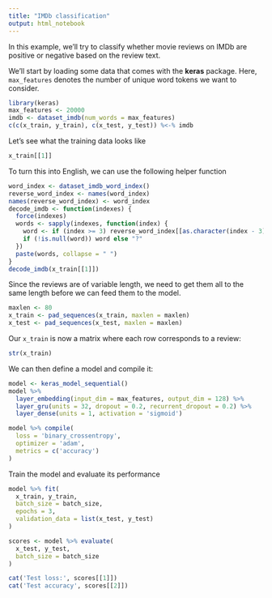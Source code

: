 ```yaml
---
title: "IMDb classification"
output: html_notebook
---
```


In this example, we'll try to classify whether movie reviews on IMDb are positive or negative based on the review text.

We'll start by loading some data that comes with the **keras** package. Here, `max_features` denotes the number of unique word tokens we want to consider.

```r
library(keras)
max_features <- 20000
imdb <- dataset_imdb(num_words = max_features)
c(c(x_train, y_train), c(x_test, y_test)) %<-% imdb
```

Let's see what the training data looks like

```r
x_train[[1]]
```

To turn this into English, we can use the following helper function

```r
word_index <- dataset_imdb_word_index()
reverse_word_index <- names(word_index)
names(reverse_word_index) <- word_index
decode_imdb <- function(indexes) {
  force(indexes)
  words <- sapply(indexes, function(index) {
    word <- if (index >= 3) reverse_word_index[[as.character(index - 3)]]
    if (!is.null(word)) word else "?"
  })
  paste(words, collapse = " ")
}
decode_imdb(x_train[[1]])
```

Since the reviews are of variable length, we need to get them all to the same length before we can feed them to the model.

```r
maxlen <- 80
x_train <- pad_sequences(x_train, maxlen = maxlen)
x_test <- pad_sequences(x_test, maxlen = maxlen)
```

Our `x_train` is now a matrix where each row corresponds to a review:

```r
str(x_train)
```

We can then define a model and compile it:

```r
model <- keras_model_sequential()
model %>%
  layer_embedding(input_dim = max_features, output_dim = 128) %>% 
  layer_gru(units = 32, dropout = 0.2, recurrent_dropout = 0.2) %>% 
  layer_dense(units = 1, activation = 'sigmoid')

model %>% compile(
  loss = 'binary_crossentropy',
  optimizer = 'adam',
  metrics = c('accuracy')
)
```

Train the model and evaluate its performance

```r
model %>% fit(
  x_train, y_train,
  batch_size = batch_size,
  epochs = 3,
  validation_data = list(x_test, y_test)
)

scores <- model %>% evaluate(
  x_test, y_test,
  batch_size = batch_size
)

cat('Test loss:', scores[[1]])
cat('Test accuracy', scores[[2]])
```

